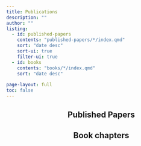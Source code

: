 ```yaml
---
title: Publications
description: ""
author: ""
listing:
  - id: published-papers
    contents: "published-papers/*/index.qmd"
    sort: "date desc"
    sort-ui: true
    filter-ui: true
  - id: books
    contents: "books/*/index.qmd"
    sort: "date desc"
    
page-layout: full
toc: false
---
```


::: {style="text-align: center"}

## Published Papers

:::

::: {#published-papers}
:::

::: {style="text-align: center"}

## Book chapters
:::

::: {#books}
:::

